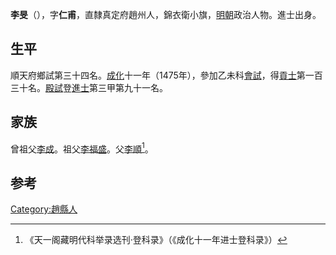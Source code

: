 {{Otheruses|other=名为李旻的其他人物|李旻}}
{{Otheruses|other=名为李仁甫的其他人物|李仁甫}}

'''李旻'''（{{bd|1445年||？}}），字'''仁甫'''，直隸真定府趙州人，錦衣衛小旗，[[明朝|明朝]]政治人物。進士出身。

==生平==
順天府鄉試第三十四名。[[成化|成化]]十一年（1475年），參加乙未科[[會試|會試]]，得[[貢士|貢士]]第一百三十名。[[殿試|殿試]]登[[進士|進士]]第三甲第九十一名。

==家族==
曾祖父[[李成|李成]]。祖父[[李福盛|李福盛]]。父[[李順|李順]]<ref>《天一阁藏明代科举录选刊·登科录》（《成化十一年进士登科录》）</ref>。

==参考==
{{reflist}}

{{成化十一年乙未科殿試金榜}}

{{Authority control}}

{{DEFAULTSORT:}}
[[Category:趙縣人|Category:趙縣人]]


{{明朝人物小作品}}